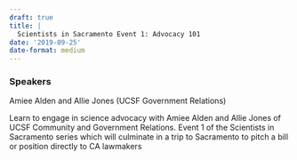 ```yaml
---
draft: true 
title: |
  Scientists in Sacramento Event 1: Advocacy 101
date: '2019-09-25'
date-format: medium 
---
```



### Speakers  
Amiee Alden and Allie Jones (UCSF Government Relations)

Learn to engage in science advocacy with Amiee Alden and Allie Jones of UCSF Community and Government Relations. Event 1 of the Scientists in Sacramento series which will culminate in a trip to Sacramento to pitch a bill or position directly to CA lawmakers


